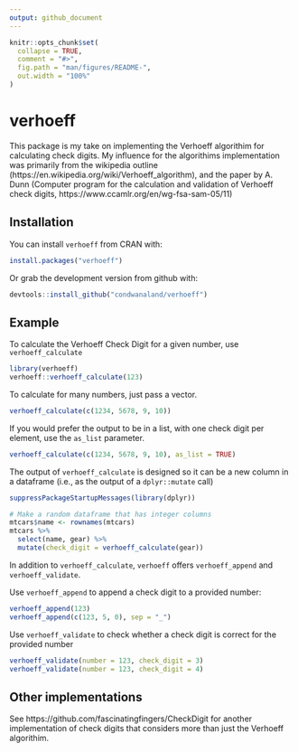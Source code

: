 ```yaml
---
output: github_document
---
```


<!-- README.md is generated from README.Rmd. Please edit that file -->

```r
knitr::opts_chunk$set(
  collapse = TRUE,
  comment = "#>",
  fig.path = "man/figures/README-",
  out.width = "100%"
)
```

# verhoeff

This package is my take on implementing the Verhoeff algorithim for calculating check digits. 
My influence for the algorithims implementation was primarily from the wikipedia outline (https://en.wikipedia.org/wiki/Verhoeff_algorithm), and the paper by A. Dunn (Computer program for the calculation and validation of Verhoeff check digits, https://www.ccamlr.org/en/wg-fsa-sam-05/11)


## Installation

You can install `verhoeff` from CRAN with:

```r
install.packages("verhoeff")
```


Or grab the development version from github with:

```r
devtools::install_github("condwanaland/verhoeff")
```

## Example

To calculate the Verhoeff Check Digit for a given number, use `verhoeff_calculate`

```r
library(verhoeff)
verhoeff::verhoeff_calculate(123)
```

To calculate for many numbers, just pass a vector.

```r
verhoeff_calculate(c(1234, 5678, 9, 10))
```

If you would prefer the output to be in a list, with one check digit per element, use the `as_list` parameter.

```r
verhoeff_calculate(c(1234, 5678, 9, 10), as_list = TRUE)
```


The output of `verhoeff_calculate` is designed so it can be a new column in a dataframe (i.e., as the output of a `dplyr::mutate` call)
```r
suppressPackageStartupMessages(library(dplyr))

# Make a random dataframe that has integer columns
mtcars$name <- rownames(mtcars)
mtcars %>% 
  select(name, gear) %>% 
  mutate(check_digit = verhoeff_calculate(gear))
```


In addition to `verhoeff_calculate`, `verhoeff` offers `verhoeff_append` and `verhoeff_validate`.

Use `verhoeff_append` to append a check digit to a provided number:

```r
verhoeff_append(123)
verhoeff_append(c(123, 5, 0), sep = "_")
```

Use `verhoeff_validate` to check whether a check digit is correct for the provided number

```r
verhoeff_validate(number = 123, check_digit = 3)
verhoeff_validate(number = 123, check_digit = 4)
```


## Other implementations

See https://github.com/fascinatingfingers/CheckDigit for another implementation of check digits that considers more than just the Verhoeff algorithim.

